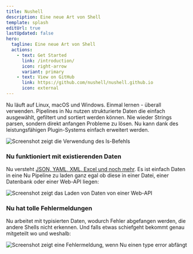 ```yaml
---
title: Nushell
description: Eine neue Art von Shell
template: splash
editUrl: true
lastUpdated: false
hero:
  tagline: Eine neue Art von Shell
  actions:
    - text: Get Started
      link: /introduction/
      icon: right-arrow
      variant: primary
    - text: View on GitHub
      link: https://github.com/nushell/nushell.github.io
      icon: external
---
```



<CardGrid>
  <Card title="Pipelines um jedes Betriebssystem zu steuern">
    Nu läuft auf Linux, macOS und Windows. Einmal lernen - überall verwenden.
  </Card>
  <Card title="Alles sind Daten">
    Pipelines in Nu nutzen strukturierte Daten die einfach ausgewählt, gefiltert
    und sortiert werden können. Nie wieder Strings parsen, sondern direkt
    anfangen Probleme zu lösen.
  </Card>
  <Card title="Leistungsfähige Plugins">
    Nu kann dank des leistungsfähigen Plugin-Systems einfach erweitert werden.
  </Card>
</CardGrid>

<br />

![Screenshot zeigt die Verwendung des ls-Befehls](../../../assets/images/ls-example.png)

### Nu funktioniert mit existierenden Daten

Nu versteht [JSON, YAML, XML, Excel und noch mehr](/book/loading_data.md). Es ist einfach Daten in eine Nu Pipeline zu laden ganz egal ob diese in einer Datei, einer Datenbank oder einer Web-API liegen:

![Screenshot zeigt das Laden von Daten von einer Web-API](../../../assets/images/fetch-example.png)

### Nu hat tolle Fehlermeldungen

Nu arbeitet mit typisierten Daten, wodurch Fehler abgefangen werden, die andere Shells nicht erkennen. Und falls etwas schiefgeht bekommt genau mitgeteilt wo und weshalb:

![Screenshot zeigt eine Fehlermeldung, wenn Nu einen type error abfängt](../../../assets/images/0_60_miette.png)
